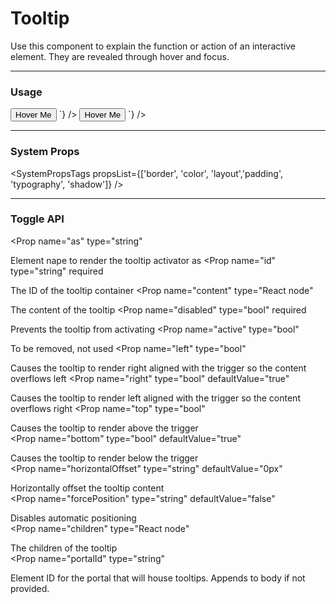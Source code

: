 
# Tooltip

Use this component to explain the function or action of an interactive element. They are revealed through hover and focus.

---

### Usage

<LiveCode>
  <LiveCode.Content 
    disableResize
    title="Default Tooltip" 
    code={`
      <Tooltip content="I am an explanation" portalId="target-portal">
        <Button outline>Hover Me</Button>
      </Tooltip>
    `}
  />
  <LiveCode.Content 
    disableResize
    title="Light Tooltip" 
    code={`
      <Tooltip bg="white" color="gray.900" border="400" content="I am an explanation">
        <Button outline>Hover Me</Button>
      </Tooltip>
    `}
  />
  
</LiveCode>
<div id="target-portal"></div>

---

### System Props

<SystemPropsTags propsList={['border', 'color', 'layout','padding', 'typography', 'shadow']} />

---

### Toggle API
<Prop
  name="as"
  type="string"
> 
  Element nape to render the tooltip activator as
</Prop>
<Prop
  name="id"
  type="string"
  required
> 
  The ID of the tooltip container
</Prop>
<Prop
  name="content"
  type="React node"
> 
  The content of the tooltip
</Prop>
<Prop
  name="disabled"
  type="bool"
  required
> 
  Prevents the tooltip from activating
</Prop>
<Prop
  name="active"
  type="bool"
> 
  To be removed, not used
</Prop>
<Prop
  name="left"
  type="bool"
> 
  Causes the tooltip to render right aligned with the trigger so the content overflows left	
</Prop>
<Prop
  name="right"
  type="bool"
  defaultValue="true"
> 
  Causes the tooltip to render left aligned with the trigger so the content overflows right	
</Prop>
<Prop
  name="top"
  type="bool"
> 
  Causes the tooltip to render above the trigger	
</Prop>
<Prop
  name="bottom"
  type="bool"
  defaultValue="true"
> 
  Causes the tooltip to render below the trigger	
</Prop>
<Prop
  name="horizontalOffset"
  type="string"
  defaultValue="0px"
> 
  Horizontally offset the tooltip content	
</Prop>
<Prop
  name="forcePosition"
  type="string"
  defaultValue="false"
> 
  Disables automatic positioning	
</Prop>
<Prop
  name="children"
  type="React node"
> 
  The children of the tooltip	
</Prop>
<Prop
  name="portalId"
  type="string"
> 
  Element ID for the portal that will house tooltips. Appends to body if not provided.	
</Prop>